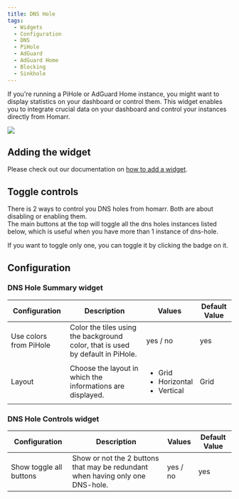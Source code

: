 ```yaml
---
title: DNS Hole
tags:
  - Widgets
  - Configuration
  - DNS
  - PiHole
  - AdGuard
  - AdGuard Home
  - Blocking
  - Sinkhole
---
```


If you're running a PiHole or AdGuard Home instance, you might want to display statistics on your dashboard or control them.
This widget enables you to integrate crucial data on your dashboard and control your instances directly from Homarr.

![](./img/screenshot.png)

## Adding the widget
Please check out our documentation on [how to add a widget](/docs/1.10.0/getting-started/after-the-installation#embed-integration-data-using-widgets).

## Toggle controls
There is 2 ways to control you DNS holes from homarr. Both are about disabling or enabling them. \
The main buttons at the top will toggle all the dns holes instances listed below, which is useful when you have more than 1 instance of dns-hole.

If you want to toggle only one, you can toggle it by clicking the badge on it.

## Configuration

### DNS Hole Summary widget

| Configuration          | Description                                                                    | Values                                                     | Default Value |
| ---------------------- | ------------------------------------------------------------------------------ | ---------------------------------------------------------- | ------------- |
| Use colors from PiHole | Color the tiles using the background color, that is used by default in PiHole. | yes / no                                                   | yes           |
| Layout                 | Choose the layout in which the informations are displayed.                     | <ul><li>Grid</li><li>Horizontal</li><li>Vertical</li></ul> | Grid          |

### DNS Hole Controls widget

| Configuration           | Description                                                                    | Values   | Default Value |
| ----------------------- | ------------------------------------------------------------------------------ | -------- | ------------- |
| Show toggle all buttons | Show or not the 2 buttons that may be redundant when having only one DNS-hole. | yes / no | yes           |
